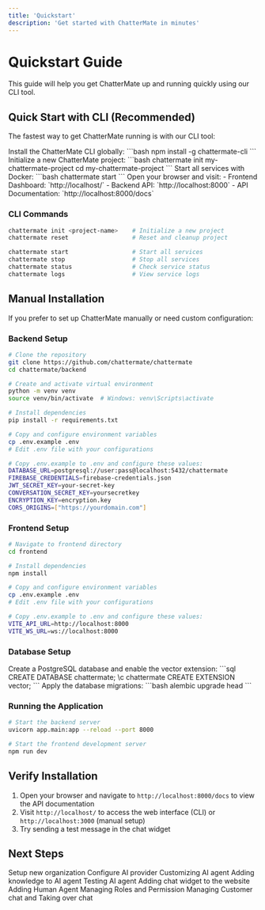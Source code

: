 ```yaml
---
title: 'Quickstart'
description: 'Get started with ChatterMate in minutes'
---
```


# Quickstart Guide

This guide will help you get ChatterMate up and running quickly using our CLI tool.

## Quick Start with CLI (Recommended)

The fastest way to get ChatterMate running is with our CLI tool:

<Steps>
  <Step title="Install CLI">
    Install the ChatterMate CLI globally:
    ```bash
    npm install -g chattermate-cli
    ```
  </Step>
  <Step title="Create Project">
    Initialize a new ChatterMate project:
    ```bash
    chattermate init my-chattermate-project
    cd my-chattermate-project
    ```
  </Step>
  <Step title="Start Services">
    Start all services with Docker:
    ```bash
    chattermate start
    ```
  </Step>
  <Step title="Access Dashboard">
    Open your browser and visit:
    - Frontend Dashboard: `http://localhost/`
    - Backend API: `http://localhost:8000`
    - API Documentation: `http://localhost:8000/docs`
  </Step>
</Steps>

### CLI Commands

<CodeGroup>

```bash Project Management
chattermate init <project-name>    # Initialize a new project
chattermate reset                  # Reset and cleanup project
```

```bash Service Management  
chattermate start                  # Start all services
chattermate stop                   # Stop all services
chattermate status                 # Check service status
chattermate logs                   # View service logs
```

</CodeGroup>

## Manual Installation

If you prefer to set up ChatterMate manually or need custom configuration:

### Backend Setup

<CodeGroup>

```bash Setup Commands
# Clone the repository
git clone https://github.com/chattermate/chattermate
cd chattermate/backend

# Create and activate virtual environment
python -m venv venv
source venv/bin/activate  # Windows: venv\Scripts\activate

# Install dependencies
pip install -r requirements.txt

# Copy and configure environment variables
cp .env.example .env
# Edit .env file with your configurations
```

```bash .env
# Copy .env.example to .env and configure these values:
DATABASE_URL=postgresql://user:pass@localhost:5432/chattermate
FIREBASE_CREDENTIALS=firebase-credentials.json
JWT_SECRET_KEY=your-secret-key
CONVERSATION_SECRET_KEY=yoursecretkey
ENCRYPTION_KEY=encryption.key
CORS_ORIGINS=["https://yourdomain.com"]
```

</CodeGroup>

### Frontend Setup

<CodeGroup>

```bash Setup Commands
# Navigate to frontend directory
cd frontend

# Install dependencies
npm install

# Copy and configure environment variables
cp .env.example .env
# Edit .env file with your configurations
```

```bash .env
# Copy .env.example to .env and configure these values:
VITE_API_URL=http://localhost:8000
VITE_WS_URL=ws://localhost:8000
```

</CodeGroup>

### Database Setup

<Steps>
  <Step title="Create Database">
    Create a PostgreSQL database and enable the vector extension:
    ```sql
    CREATE DATABASE chattermate;
    \c chattermate
    CREATE EXTENSION vector;
    ```
  </Step>
  <Step title="Run Migrations">
    Apply the database migrations:
    ```bash
    alembic upgrade head
    ```
  </Step>
</Steps>

### Running the Application

<CodeGroup>

```bash Backend
# Start the backend server
uvicorn app.main:app --reload --port 8000
```

```bash Frontend
# Start the frontend development server
npm run dev
```

</CodeGroup>

## Verify Installation

1. Open your browser and navigate to `http://localhost:8000/docs` to view the API documentation
2. Visit `http://localhost/` to access the web interface (CLI) or `http://localhost:3000` (manual setup)
3. Try sending a test message in the chat widget

## Next Steps

<CardGroup cols={2}>
  <Card title="Setup Organization" icon="building" href="features/organization">
    Setup new organization
  </Card>
  <Card title="Configure AI" icon="robot" href="features/ai-configuration">
    Configure AI provider
  </Card>
  <Card title="Customize AI Agent" icon="wand-magic-sparkles" href="features/ai-customization">
    Customizing AI agent
  </Card>
  <Card title="Knowledge Base" icon="book" href="features/knowledge-base">
    Adding knowledge to AI agent
  </Card>
  <Card title="Testing" icon="vial" href="features/testing">
    Testing AI agent
  </Card>
  <Card title="Widget Integration" icon="code" href="features/widget">
    Adding chat widget to the website
  </Card>
  <Card title="Human Agents" icon="user-plus" href="features/human-agents">
    Adding Human Agent
  </Card>
  <Card title="Roles & Permissions" icon="shield" href="features/roles">
    Managing Roles and Permission
  </Card>
  <Card title="Chat Management" icon="messages" href="features/chat-management">
    Managing Customer chat and Taking over chat
  </Card>
</CardGroup>
